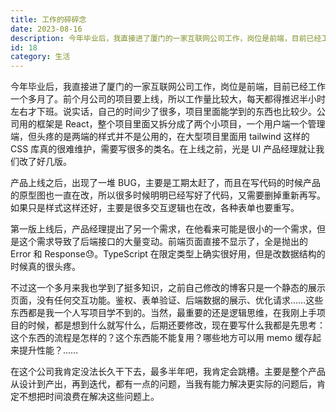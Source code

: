 ```yaml
---
title: 工作的碎碎念
date: 2023-08-16
description: 今年毕业后，我直接进了厦门的一家互联网公司工作，岗位是前端，目前已经工作一个多月了。前个月公司的项目要上线，所以工作量比较大，每天都得推迟半小时左右才下班。说实话，自己的时间少了很多，项目里面能学到的东西也比较少......
id: 18
category: 生活
---
```


今年毕业后，我直接进了厦门的一家互联网公司工作，岗位是前端，目前已经工作一个多月了。前个月公司的项目要上线，所以工作量比较大，每天都得推迟半小时左右才下班。说实话，自己的时间少了很多，项目里面能学到的东西也比较少。公司用的框架是 React，整个项目里面又拆分成了两个小项目，一个用户端一个管理端，但头疼的是两端的样式并不是公用的，在大型项目里面用 tailwind 这样的 CSS 库真的很难维护，需要写很多的类名。在上线之前，光是 UI 产品经理就让我们改了好几版。

产品上线之后，出现了一堆 BUG，主要是工期太赶了，而且在写代码的时候产品的原型图也一直在改，所以很多时候明明已经写好了代码，又需要删掉重新再写。如果只是样式这样还好，主要是很多交互逻辑也在改，各种表单也要重写。

第一版上线后，产品经理提出了另一个需求，在他看来可能是很小的一个需求，但是这个需求导致了后端接口的大量变动。前端页面直接不显示了，全是抛出的 Error 和 Response😓。TypeScript 在限定类型上确实很好用，但是改数据结构的时候真的很头疼。

不过这一个多月来我也学到了挺多知识，之前自己修改的博客只是一个静态的展示页面，没有任何交互功能。鉴权、表单验证、后端数据的展示、优化请求……这些东西都是我一个人写项目学不到的。当然，最重要的还是逻辑思维，在我刚上手项目的时候，都是想到什么就写什么，后期还要修改，现在要写什么我都是先思考：这个东西的流程是怎样的？这个东西能不能复用？哪些地方可以用 memo 缓存起来提升性能？……

在这个公司我肯定没法长久干下去，最多半年吧，我肯定会跳槽。主要是整个产品从设计到产出，再到迭代，都有一点的问题，当我有能力解决更实际的问题后，肯定不想把时间浪费在解决这些问题上。
